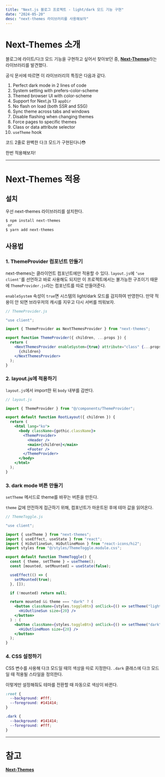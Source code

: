 ```yaml
---
title: "Next.js 블로그 프로젝트 - light/dark 모드 기능 구현"
date: "2024-05-20"
desc: "next-themes 라이브러리를 사용해보자"
---
```


# Next-Themes 소개

블로그에 라이트/다크 모드 기능을 구현하고 싶어서 찾아보던 중, [**Next-Themes**](https://github.com/pacocoursey/next-themes)라는 라이브러리를 발견했다.

공식 문서에 따르면 이 라이브러리의 특징은 다음과 같다.

1. Perfect dark mode in 2 lines of code
2. System setting with prefers-color-scheme
3. Themed browser UI with color-scheme
4. Support for Next.js 13 `appDir`
5. No flash on load (both SSR and SSG)
6. Sync theme across tabs and windows
7. Disable flashing when changing themes
8. Force pages to specific themes
9. Class or data attribute selector
10. `useTheme` hook

코드 2줄로 완벽한 다크 모드가 구현된다니😳

한번 적용해보자!

---

# Next-Themes 적용

## 설치

우선 next-themes 라이브러리를 설치한다.

```bash
$ npm install next-themes
 or
$ yarn add next-themes
```

## 사용법

### 1. ThemeProvider 컴포넌트 만들기

next-themes는 클라이언트 컴포넌트에만 적용할 수 있다. `layout.js`에 `‘use client’`를 선언하고 바로 사용해도 되지만 이 프로젝트에서는 불가능한 구조이기 때문에 `ThemeProvider.js`라는 컴포넌트를 따로 만들어준다.

`enableSystem` 속성이 `true`면 시스템의 light/dark 모드를 감지하여 반영한다. 만약 적용이 안 되면 브라우저의 캐시를 지우고 다시 서버를 띄워보자.

```jsx
// ThemeProvider.js

"use client";

import { ThemeProvider as NextThemesProvider } from "next-themes";

export function ThemeProvider({ children, ...props }) {
  return (
    <NextThemesProvider enableSystem={true} attribute="class" {...props}>
      {children}
    </NextThemesProvider>
  );
}
```

### 2. layout.js에 적용하기

`layout.js`에서 import한 뒤 `body` 내부를 감싼다.

```jsx
// layout.js

import { ThemeProvider } from "@/components/ThemeProvider";

export default function RootLayout({ children }) {
  return (
    <html lang="ko">
      <body className={gothic.className}>
        <ThemeProvider>
          <Header />
          <main>{children}</main>
          <Footer />
        </ThemeProvider>
      </body>
    </html>
  );
}
```

### 3. dark mode 버튼 만들기

`setTheme` 메서드로 theme를 바꾸는 버튼을 만든다.

`theme` 값에 안전하게 접근하기 위해, 컴포넌트가 마운트된 후에 테마 값을 읽어온다.

```jsx
// ThemeToggle.js

"use client";

import { useTheme } from "next-themes";
import { useEffect, useState } from "react";
import { HiOutlineSun, HiOutlineMoon } from "react-icons/hi2";
import styles from "@/styles/ThemeToggle.module.css";

export default function ThemeToggle() {
  const { theme, setTheme } = useTheme();
  const [mounted, setMounted] = useState(false);

  useEffect(() => {
    setMounted(true);
  }, []);

  if (!mounted) return null;

  return mounted && theme === "dark" ? (
    <button className={styles.toggleBtn} onClick={() => setTheme("light")}>
      <HiOutlineSun size={20} />
    </button>
  ) : (
    <button className={styles.toggleBtn} onClick={() => setTheme("dark")}>
      <HiOutlineMoon size={20} />
    </button>
  );
}
```

### 4. CSS 설정하기

CSS 변수를 사용해 다크 모드일 때의 색상을 따로 지정한다. `.dark` 클래스에 다크 모드일 때 적용될 스타일을 정의한다.

이렇게만 설정해줘도 테마를 전환할 때 자동으로 색상이 바뀐다.

```css
:root {
  --background: #fff;
  --foreground: #141414;
}

.dark {
  --background: #141414;
  --foreground: #fff;
}
```

---

# 참고

[**Next-Themes**](https://github.com/pacocoursey/next-themes)
